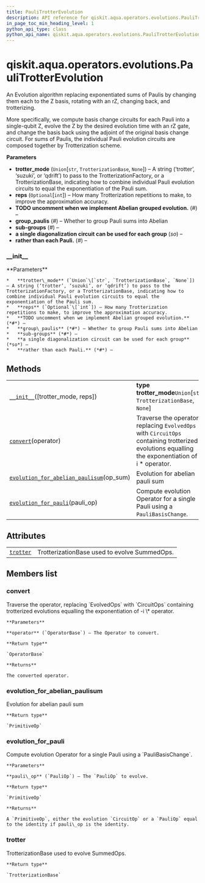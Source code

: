 ```yaml
---
title: PauliTrotterEvolution
description: API reference for qiskit.aqua.operators.evolutions.PauliTrotterEvolution
in_page_toc_min_heading_level: 1
python_api_type: class
python_api_name: qiskit.aqua.operators.evolutions.PauliTrotterEvolution
---
```


<span id="qiskit-aqua-operators-evolutions-paulitrotterevolution" />

# qiskit.aqua.operators.evolutions.PauliTrotterEvolution

<Class id="qiskit.aqua.operators.evolutions.PauliTrotterEvolution" isDedicatedPage={true} github="https://github.com/qiskit-community/qiskit-aqua/tree/stable/0.8/qiskit/aqua/operators/evolutions/pauli_trotter_evolution.py" signature="PauliTrotterEvolution(trotter_mode='trotter', reps=1)" modifiers="class">
  An Evolution algorithm replacing exponentiated sums of Paulis by changing them each to the Z basis, rotating with an rZ, changing back, and trotterizing.

  More specifically, we compute basis change circuits for each Pauli into a single-qubit Z, evolve the Z by the desired evolution time with an rZ gate, and change the basis back using the adjoint of the original basis change circuit. For sums of Paulis, the individual Pauli evolution circuits are composed together by Trotterization scheme.

  **Parameters**

  *   **trotter\_mode** (`Union`\[`str`, `TrotterizationBase`, `None`]) – A string (‘trotter’, ‘suzuki’, or ‘qdrift’) to pass to the TrotterizationFactory, or a TrotterizationBase, indicating how to combine individual Pauli evolution circuits to equal the exponentiation of the Pauli sum.
  *   **reps** (`Optional`\[`int`]) – How many Trotterization repetitions to make, to improve the approximation accuracy.
  *   **TODO uncomment when we implement Abelian grouped evolution.** (*#*) –
  *   **group\_paulis** (*#*) – Whether to group Pauli sums into Abelian
  *   **sub-groups** (*#*) –
  *   **a single diagonalization circuit can be used for each group** (*so*) –
  *   **rather than each Pauli.** (*#*) –

  ### \_\_init\_\_

  <Function id="qiskit.aqua.operators.evolutions.PauliTrotterEvolution.__init__" signature="__init__(trotter_mode='trotter', reps=1)">
    **Parameters**

    *   **trotter\_mode** (`Union`\[`str`, `TrotterizationBase`, `None`]) – A string (‘trotter’, ‘suzuki’, or ‘qdrift’) to pass to the TrotterizationFactory, or a TrotterizationBase, indicating how to combine individual Pauli evolution circuits to equal the exponentiation of the Pauli sum.
    *   **reps** (`Optional`\[`int`]) – How many Trotterization repetitions to make, to improve the approximation accuracy.
    *   **TODO uncomment when we implement Abelian grouped evolution.** (*#*) –
    *   **group\_paulis** (*#*) – Whether to group Pauli sums into Abelian
    *   **sub-groups** (*#*) –
    *   **a single diagonalization circuit can be used for each group** (*so*) –
    *   **rather than each Pauli.** (*#*) –
  </Function>

  ## Methods

  |                                                                                                                                                                                                                             |                                                                                                                                                   |
  | --------------------------------------------------------------------------------------------------------------------------------------------------------------------------------------------------------------------------- | ------------------------------------------------------------------------------------------------------------------------------------------------- |
  | [`__init__`](#qiskit.aqua.operators.evolutions.PauliTrotterEvolution.__init__ "qiskit.aqua.operators.evolutions.PauliTrotterEvolution.__init__")(\[trotter\_mode, reps])                                                    | **type trotter\_mode**`Union`\[`str`, `TrotterizationBase`, `None`]                                                                               |
  | [`convert`](#qiskit.aqua.operators.evolutions.PauliTrotterEvolution.convert "qiskit.aqua.operators.evolutions.PauliTrotterEvolution.convert")(operator)                                                                     | Traverse the operator, replacing `EvolvedOps` with `CircuitOps` containing trotterized evolutions equalling the exponentiation of -i \* operator. |
  | [`evolution_for_abelian_paulisum`](#qiskit.aqua.operators.evolutions.PauliTrotterEvolution.evolution_for_abelian_paulisum "qiskit.aqua.operators.evolutions.PauliTrotterEvolution.evolution_for_abelian_paulisum")(op\_sum) | Evolution for abelian pauli sum                                                                                                                   |
  | [`evolution_for_pauli`](#qiskit.aqua.operators.evolutions.PauliTrotterEvolution.evolution_for_pauli "qiskit.aqua.operators.evolutions.PauliTrotterEvolution.evolution_for_pauli")(pauli\_op)                                | Compute evolution Operator for a single Pauli using a `PauliBasisChange`.                                                                         |

  ## Attributes

  |                                                                                                                                               |                                              |
  | --------------------------------------------------------------------------------------------------------------------------------------------- | -------------------------------------------- |
  | [`trotter`](#qiskit.aqua.operators.evolutions.PauliTrotterEvolution.trotter "qiskit.aqua.operators.evolutions.PauliTrotterEvolution.trotter") | TrotterizationBase used to evolve SummedOps. |

  ## Members list

  ### convert

  <Function id="qiskit.aqua.operators.evolutions.PauliTrotterEvolution.convert" signature="convert(operator)">
    Traverse the operator, replacing `EvolvedOps` with `CircuitOps` containing trotterized evolutions equalling the exponentiation of -i \* operator.

    **Parameters**

    **operator** (`OperatorBase`) – The Operator to convert.

    **Return type**

    `OperatorBase`

    **Returns**

    The converted operator.
  </Function>

  ### evolution\_for\_abelian\_paulisum

  <Function id="qiskit.aqua.operators.evolutions.PauliTrotterEvolution.evolution_for_abelian_paulisum" signature="evolution_for_abelian_paulisum(op_sum)">
    Evolution for abelian pauli sum

    **Return type**

    `PrimitiveOp`
  </Function>

  ### evolution\_for\_pauli

  <Function id="qiskit.aqua.operators.evolutions.PauliTrotterEvolution.evolution_for_pauli" signature="evolution_for_pauli(pauli_op)">
    Compute evolution Operator for a single Pauli using a `PauliBasisChange`.

    **Parameters**

    **pauli\_op** (`PauliOp`) – The `PauliOp` to evolve.

    **Return type**

    `PrimitiveOp`

    **Returns**

    A `PrimitiveOp`, either the evolution `CircuitOp` or a `PauliOp` equal to the identity if pauli\_op is the identity.
  </Function>

  ### trotter

  <Attribute id="qiskit.aqua.operators.evolutions.PauliTrotterEvolution.trotter">
    TrotterizationBase used to evolve SummedOps.

    **Return type**

    `TrotterizationBase`
  </Attribute>
</Class>

